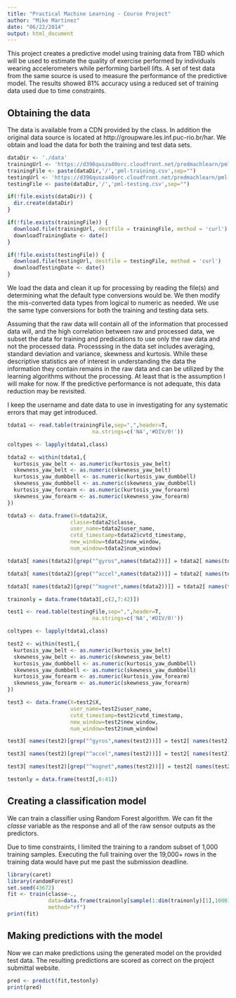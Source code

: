 ```yaml
---
title: "Practical Machine Learning - Course Project"
author: "Mike Martinez"
date: "06/22/2014"
output: html_document
---
```


This project creates a predictive model using training data from TBD which will be used to estimate the quality of exercise performed by individuals wearing accelerometers while performing barbell lifts.  A set of test data from the same source is used to measure the performance of the predictive model.  The results showed 81% accuracy using a reduced set of training data used due to time constraints.

## Obtaining the data

The data is available from a CDN provided by the class.  In addition the original data source is located at http://groupware.les.inf.puc-rio.br/har.  We obtain and load the data for both the training and test data sets.

```r
dataDir <- './data'
trainingUrl <- 'https://d396qusza40orc.cloudfront.net/predmachlearn/pml-training.csv'
trainingFile <- paste(dataDir,'/','pml-training.csv',sep="")
testingUrl <- 'https://d396qusza40orc.cloudfront.net/predmachlearn/pml-testing.csv'
testingFile <- paste(dataDir,'/','pml-testing.csv',sep="")

if(!file.exists(dataDir)) {
  dir.create(dataDir)
}

if(!file.exists(trainingFile)) {
  download.file(trainingUrl, destfile = trainingFile, method = 'curl')
  downloadTrainingDate <- date()
}

if(!file.exists(testingFile)) {
  download.file(testingUrl, destfile = testingFile, method = 'curl')
  downloadTestingDate <- date()
}
```

We load the data and clean it up for processing by reading the file(s) and determining what the default type conversions would be.  We then modify the mis-converted data types from logical to numeric as needed.  We use the same type conversions for both the training and testing data sets.

Assuming that the raw data will contain all of the information that processed data will, and the high correlation between raw and processed data, we subset the data for training and predications to use only the raw data and not the processed data.  Processsing in the data set includes averaging, standard deviation and variance, skewness and kurtosis.  While these descriptive statistics are of interest in understanding the data the information they contain remains in the raw data and can be utilized by the learning algorithms without the processing.  At least that is the assumption I will make for now.  If the predictive performance is not adequate, this data reduction may be revisited.

I keep the username and date data to use in investigating for any systematic errors that may get introduced.

```r
tdata1 <- read.table(trainingFile,sep=",",header=T,
                           na.strings=c('NA','#DIV/0!'))

coltypes <- lapply(tdata1,class)

tdata2 <- within(tdata1,{
  kurtosis_yaw_belt <- as.numeric(kurtosis_yaw_belt)
  skewness_yaw_belt <- as.numeric(skewness_yaw_belt)
  kurtosis_yaw_dumbbell <- as.numeric(kurtosis_yaw_dumbbell)
  skewness_yaw_dumbbell <- as.numeric(skewness_yaw_dumbbell)
  kurtosis_yaw_forearm <- as.numeric(kurtosis_yaw_forearm)
  skewness_yaw_forearm <- as.numeric(skewness_yaw_forearm)
})

tdata3 <- data.frame(X=tdata2$X,
                    classe=tdata2$classe,
                    user_name=tdata2$user_name,
                    cvtd_timestamp=tdata2$cvtd_timestamp,
                    new_window=tdata2$new_window,
                    num_window=tdata2$num_window)

tdata3[ names(tdata2)[grep("^gyros",names(tdata2))]] = tdata2[ names(tdata2)[grep("^gyros",names(tdata2))]]

tdata3[ names(tdata2)[grep("^accel",names(tdata2))]] = tdata2[ names(tdata2)[grep("^accel",names(tdata2))]]

tdata3[ names(tdata2)[grep("^magnet",names(tdata2))]] = tdata2[ names(tdata2)[grep("^magnet",names(tdata2))]]

trainonly = data.frame(tdata3[,c(2,7:42)])
```

```r
test1 <- read.table(testingFile,sep=",",header=T,
                           na.strings=c('NA','#DIV/0!'))

coltypes <- lapply(tdata1,class)

test2 <- within(test1,{
  kurtosis_yaw_belt <- as.numeric(kurtosis_yaw_belt)
  skewness_yaw_belt <- as.numeric(skewness_yaw_belt)
  kurtosis_yaw_dumbbell <- as.numeric(kurtosis_yaw_dumbbell)
  skewness_yaw_dumbbell <- as.numeric(skewness_yaw_dumbbell)
  kurtosis_yaw_forearm <- as.numeric(kurtosis_yaw_forearm)
  skewness_yaw_forearm <- as.numeric(skewness_yaw_forearm)
})

test3 <- data.frame(X=test2$X,
                    user_name=test2$user_name,
                    cvtd_timestamp=test2$cvtd_timestamp,
                    new_window=test2$new_window,
                    num_window=test2$num_window)

test3[ names(test2)[grep("^gyros",names(test2))]] = test2[ names(test2)[grep("^gyros",names(test2))]]

test3[ names(test2)[grep("^accel",names(test2))]] = test2[ names(test2)[grep("^accel",names(test2))]]

test3[ names(test2)[grep("^magnet",names(test2))]] = test2[ names(test2)[grep("^magnet",names(test2))]]

testonly = data.frame(test3[,6:41])
```

## Creating a classification model

We can train a classifier using Random Forest algorithm.  We can fit the *classe* variable as the response and all of the raw sensor outputs as the predictors.

Due to time constraints, I limited the training to a random subset of 1,000 training samples.  Executing the full training over the 19,000+ rows in the training data would have put me past the submission deadline.

```r
library(caret)
library(randomForest)
set.seed(43672)
fit <- train(classe~.,
             data=data.frame(trainonly[sample(1:dim(trainonly)[1],1000),]),
             method="rf")
print(fit)
```

## Making predictions with the model

Now we can make predictions using the generated model on the provided test data.  The resulting predictions are scored as correct on the project submittal website.

```r
pred <- predict(fit,testonly)
print(pred)
```

